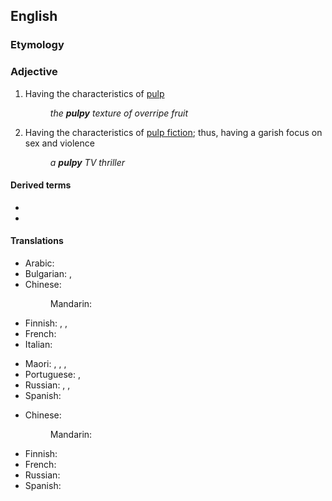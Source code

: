 ==English==

===Etymology===
{{suffix|en|pulp|y}}

===Adjective===
{{en-adj|er}}

# Having the characteristics of [[pulp]]
#: ''the '''pulpy''' texture of overripe fruit''
# Having the characteristics of [[pulp fiction]]; thus, having a garish focus on sex and violence
#: ''a '''pulpy''' TV thriller''

====Derived terms====
* {{l|en|pulpily}}
* {{l|en|pulpiness}}

====Translations====
{{trans-top|having the characteristics of pulp, soft, squishy}}
* Arabic: {{t-needed|ar}}
* Bulgarian: {{t+|bg|мек}}, {{t|bg|кашест}}
* Chinese:
*: Mandarin: {{t-needed|cmn}}
* Finnish: {{t+|fi|pehmeä}}, {{t|fi|pehmennyt}}, {{t+|fi|vetelä}}
* French: {{t+|fr|pulpeux|m}}
* Italian: {{t|it|polposo}}
{{trans-mid}}
* Maori: {{t|mi|tāhōhō}}, {{t|mi|māhungahunga}}, {{t|mi|mohunga}}, {{t|mi|tāromiromi}}
* Portuguese: {{t+|pt|polposo|m}}, {{t|pt|polpudo|m}}
* Russian: {{t+|ru|мягкий}}, {{t+|ru|мясистый}}, {{t+|ru|сочный}}
* Spanish: {{t|es|pulposo|m}}
{{trans-bottom}}

{{trans-top|having the characteristics of pulp fiction}}
* Chinese:
*: Mandarin: {{t-needed|cmn}}
{{trans-mid}}
* Finnish: {{t|fi|tahmainen}}
* French: {{t+|fr|feuilletonesque}}
* Russian: {{t-needed|ru}}
* Spanish: {{t|es|folletinesco}}
{{trans-bottom}}